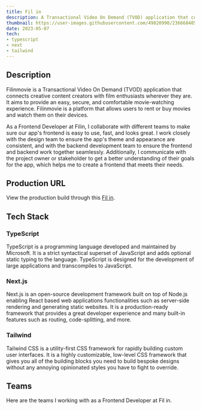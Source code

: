 ```yaml
---
title: Fil in
description: A Transactional Video On Demand (TVOD) application that connects content creators with film enthusiasts.
thumbnail: https://user-images.githubusercontent.com/49820990/236668405-bbb09e32-a3a4-4307-b090-143d6d04a86b.png
date: 2023-05-07
tech:
- typescript
- next
- tailwind
---
```


## Description

Filinmovie is a Transactional Video On Demand (TVOD) application that connects creative content creators with film enthusiasts wherever they are. It aims to provide an easy, secure, and comfortable movie-watching experience. Filinmovie is a platform that allows users to rent or buy movies and watch them on their devices.

As a Frontend Developer at Filin, I collaborate with different teams to make sure our app's frontend is easy to use, fast, and looks great. I work closely with the design team to ensure the app's theme and appearance are consistent, and with the backend development team to ensure the frontend and backend work together seamlessly. Additionally, I communicate with the project owner or stakeholder to get a better understanding of their goals for the app, which helps me to create a frontend that meets their needs.

## Production URL

View the production build through this [Fil in](https://filinmovie.com).

## Tech Stack

### TypeScript

TypeScript is a programming language developed and maintained by Microsoft. It is a strict syntactical superset of JavaScript and adds optional static typing to the language. TypeScript is designed for the development of large applications and transcompiles to JavaScript.

### Next.js

Next.js is an open-source development framework built on top of Node.js enabling React based web applications functionalities such as server-side rendering and generating static websites. It is a production-ready framework that provides a great developer experience and many built-in features such as routing, code-splitting, and more.

### Tailwind

Tailwind CSS is a utility-first CSS framework for rapidly building custom user interfaces. It is a highly customizable, low-level CSS framework that gives you all of the building blocks you need to build bespoke designs without any annoying opinionated styles you have to fight to override.

## Teams

Here are the teams I working with as a Frontend Developer at Fil in.

<div className="flex justify-center gap-3 flex-wrap not-prose">
  <CreditBadge
    img="https://github.com/snymnd.png"
    username="snymnd"
    url="https://github.com/snymnd"
  />
  <CreditBadge
    img="https://github.com/dzikrisyairozi.png"
    username="dzikrisyairozi"
    url="https://github.com/dzikrisyairozi"
  />
  <CreditBadge
    img="https://github.com/benewicaksono.png"
    username="benewicaksono"
    url="https://github.com/benewicaksono"
  />
</div>